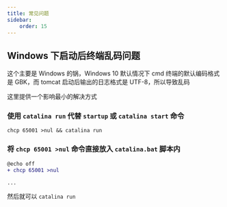 ```yaml
---
title: 常见问题
sidebar:
    order: 15
---
```



## Windows 下启动后终端乱码问题

这个主要是 Windows 的锅，Windows 10 默认情况下 cmd 终端的默认编码格式是 GBK，而 tomcat 启动后输出的日志格式是 UTF-8，所以导致乱码

这里提供一个影响最小的解决方式

### 使用 `catalina run` 代替 `startup` 或 `catalina start` 命令

```batch
chcp 65001 >nul && catalina run
```

### 将 `chcp 65001 >nul` 命令直接放入 `catalina.bat` 脚本内

```diff lang="batch" title="Tomcat安装目录/bin/catalina.bat"
@echo off
+ chcp 65001 >nul

...
```

然后就可以 <Kbd linux="Win+r" /> `catalina run`
